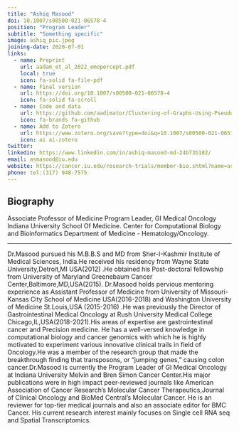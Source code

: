 ```yaml
---
title: "Ashiq Masood"
doi: 10.1007/s00500-021-06578-4
position: "Program Leader"
subtitle: "Something specific"
image: ashiq_pic.jpeg
joining-date: 2020-07-01
links:
  - name: Preprint
    url: aadam_et_al_2022_emopercept.pdf
    local: true
    icon: fa-solid fa-file-pdf
  - name: Final version
    url: https://doi.org/10.1007/s00500-021-06578-4
    icon: fa-solid fa-scroll
  - name: Code and data
    url: https://github.com/aadimator/Clustering-of-Graphs-Using-Pseudo-Guided-Random-Walk
    icon: fa-brands fa-github
  - name: Add to Zotero
    url: https://www.zotero.org/save?type=doi&q=10.1007/s00500-021-06578-4
    icon: ai ai-zotero
twitter: 
linkedin: https://www.linkedin.com/in/ashiq-masood-md-24b73b182/
email: asmasood@iu.edu
website: https://cancer.iu.edu/research-trials/member-bio.shtml?name=ashiq-masood&id=30117
phone: tel:(317) 948-7575
---
```


## Biography

Associate Professor of Medicine
Program Leader, GI Medical Oncology
Indiana University School Of Medicine.
Center for Computational Biology and Bioinformatics
Department of Medicine - Hematology/Oncology.

---

Dr.Masood pursued his M.B.B.S and MD from Sher-I-Kashmir Institute of Medical Sciences, India.He received his residency from Wayne State University,Detroit,MI USA(2012) .He obtained his Post-doctoral fellowship from University of Maryland Greenebaum Cancer Center,Baltimore,MD,USA(2015). Dr.Masood holds pervious mentoring experience as Assistant Professor of Medicine from University of Missouri-Kansas City School of Medicine USA(2016-2018) and Washington University of Medicine St.Louis,USA (2015-2016) .He was previously the Director of Gastrointestinal Medical Oncology at Rush University Medical College Chicago,IL,USA(2018-2021).His areas of expertise are gastrointestinal cancer and Precision medicine. He has a well-versed knowledge in computational biology and cancer genomics with which he is highly motivated to experiment various innovative clinical trails in field of Oncology.He was a member of the research group that made the breakthrough finding that transposons, or "jumping genes," causing colon cancer.Dr.Masood is currently the Program Leader of GI Medical Oncology at Indiana University Melvin and Bren Simon Cancer Center.His major publications were in high impact peer-reviewed journals like American Association of Cancer Research’s Molecular Cancer Therapeutics,Journal of Clinical Oncology and BioMed Central’s Molecular Cancer. He is an reviewer for top-tier medical journals and also an associate editor for BMC Cancer. His current research interest mainly focuses on Single cell RNA seq and Spatial Transcriptomics.